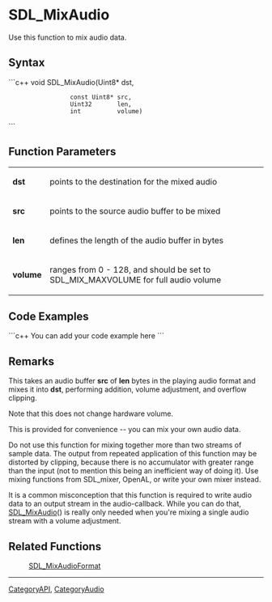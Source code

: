 <!-- pragma section-numbers off -->
<!-- pragma disable-camelcase -->

= SDL_MixAudio =
Use this function to mix audio data.


== Syntax ==
```c++
void SDL_MixAudio(Uint8*       dst, 
                  const Uint8* src,
                  Uint32       len, 
                  int          volume)
```

== Function Parameters ==
{|
|'''dst'''
|points to the destination for the mixed audio
|-
|'''src'''
|points to the source audio buffer to be mixed
|-
|'''len'''
|defines the length of the audio buffer in bytes
|-
|'''volume'''
|ranges from 0 - 128, and should be set to SDL_MIX_MAXVOLUME for full audio volume
|}

== Code Examples ==
```c++
You can add your code example here
```

== Remarks ==
This takes an audio buffer '''src''' of '''len''' bytes in the playing audio format and mixes it into '''dst''', performing addition, volume adjustment, and overflow clipping.

Note that this does not change hardware volume.

This is provided for convenience -- you can mix your own audio data.

Do not use this function for mixing together more than two streams of sample data. The output from repeated application of this function may be distorted by clipping, because there is no accumulator with greater range than the input (not to mention this being an inefficient way of doing it). Use mixing functions from SDL_mixer, OpenAL, or write your own mixer instead.

It is a common misconception that this function is required to write audio data to an output stream in the audio-callback.  While you can do that, [[SDL_MixAudio]]() is really only needed when you're mixing a single audio stream with a volume adjustment.

== Related Functions ==
:[[SDL_MixAudioFormat]]

----
[[CategoryAPI]], [[CategoryAudio]]
